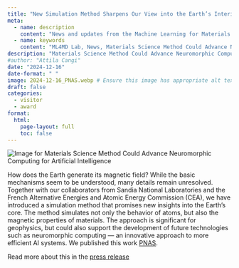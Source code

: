 ```yaml
---
title: "New Simulation Method Sharpens Our View into the Earth’s Interior"
meta:
  - name: description
    content: "News and updates from the Machine Learning for Materials Design (ML4MD) Lab: Materials Science Method Could Advance Neuromorphic Computing for Artificial Intelligence"
  - name: keywords
    content: "ML4MD Lab, News, Materials Science Method Could Advance Neuromorphic Computing for Artificial Intelligence"
description: "Materials Science Method Could Advance Neuromorphic Computing for Artificial Intelligence"
#author: "Attila Cangi"
date: "2024-12-16"
date-format: " "
image: 2024-12-16_PNAS.webp # Ensure this image has appropriate alt text if used directly in content
draft: false
categories:
  - visitor
  - award
format:
  html:
    page-layout: full
    toc: false
---
```

![](2024-12-16_PNAS.webp){.news-thumbnail alt="Image for Materials Science Method Could Advance Neuromorphic Computing for Artificial Intelligence"}

How does the Earth generate its magnetic field? While the basic mechanisms seem to be understood, many details remain unresolved. Together with our collaborators from Sandia National Laboratories and the French Alternative Energies and Atomic Energy Commission (CEA), we have introduced a simulation method that promises new insights into the Earth’s core. The method simulates not only the behavior of atoms, but also the magnetic properties of materials. The approach is significant for geophysics, but could also support the development of future technologies such as neuromorphic computing — an innovative approach to more efficient AI systems. We published this work [PNAS](https://doi.org/10.1073/pnas.2408897121){target="_blank"}.

Read more about this in the [press release](https://www.hzdr.de/db/Cms?pOid=73573&pNid=0){target="_blank"}
